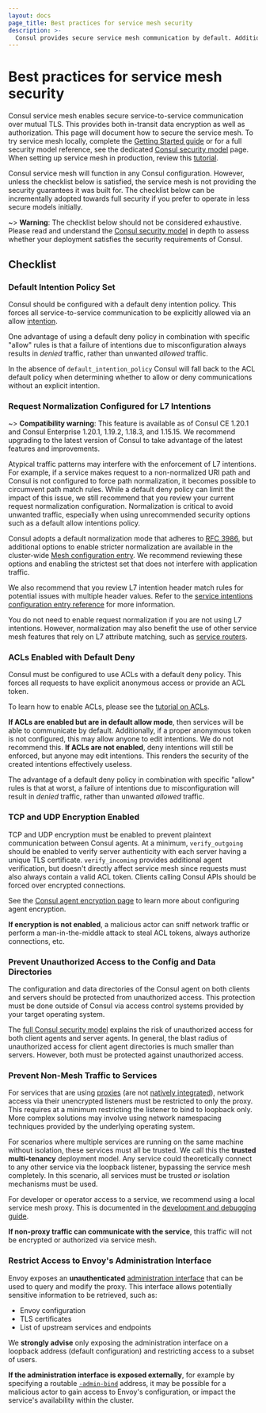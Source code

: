 ```yaml
---
layout: docs
page_title: Best practices for service mesh security
description: >-
  Consul provides secure service mesh communication by default. Additional configuration can improve network security by preventing unauthorized access and traffic sniffing. Review security considerations, our recommendations, and best practices.
---
```


# Best practices for service mesh security

Consul service mesh enables secure service-to-service communication over mutual TLS. This
provides both in-transit data encryption as well as authorization. This page
will document how to secure the service mesh. To try service mesh locally, complete the
[Getting Started guide](/consul/tutorials/kubernetes-deploy/service-mesh?utm_source=docs) or for a full security model reference,
see the dedicated [Consul security model](/consul/docs/security) page. When
setting up service mesh in production, review this [tutorial](/consul/tutorials/developer-mesh/service-mesh-production-checklist?utm_source=consul.io&utm_medium=docs).

Consul service mesh will function in any Consul configuration. However, unless the checklist
below is satisfied, the service mesh is not providing the security guarantees it was
built for. The checklist below can be incrementally adopted towards full
security if you prefer to operate in less secure models initially.

~> **Warning**: The checklist below should not be considered exhaustive. Please
read and understand the [Consul security model](/consul/docs/security)
in depth to assess whether your deployment satisfies the security requirements
of Consul.

## Checklist

### Default Intention Policy Set

Consul should be configured with a default deny intention policy. This forces
all service-to-service communication to be explicitly
allowed via an allow [intention](/consul/docs/secure-mesh/intention).

One advantage of using a default deny policy in combination with specific "allow" rules
is that a failure of intentions due to misconfiguration always results in
_denied_ traffic, rather than unwanted _allowed_ traffic.

In the absence of `default_intention_policy` Consul will fall back to the ACL
default policy when determining whether to allow or deny communications without
an explicit intention.

### Request Normalization Configured for L7 Intentions

~> **Compatibility warning**: This feature is available as of Consul CE 1.20.1 and Consul Enterprise 1.20.1, 1.19.2, 1.18.3, and 1.15.15. We recommend upgrading to the latest version of Consul to take advantage of the latest features and improvements.

Atypical traffic patterns may interfere with the enforcement of L7 intentions. For
example, if a service makes request to a non-normalized URI path and Consul is not
configured to force path normalization, it becomes possible to circumvent path match rules. While a
default deny policy can limit the impact of this issue, we still recommend
that you review your current request normalization configuration. Normalization is critical to avoid unwanted
traffic, especially when using unrecommended security options such as a default allow intentions policy.

Consul adopts a default normalization mode that adheres to [RFC 3986](
https://tools.ietf.org/html/rfc3986#section-6), but additional options to enable stricter
normalization are available in the cluster-wide [Mesh configuration entry](
/consul/docs/connect/config-entries/mesh). We recommend reviewing these options and
enabling the strictest set that does not interfere with application traffic.

We also recommend that you review L7 intention header match rules for potential
issues with multiple header values. Refer to the [service intentions
configuration entry reference](/consul/docs/connect/config-entries/service-intentions#spec-sources-permissions-http-header)
for more information.

You do not need to enable request normalization if you are not using L7 intentions. 
However, normalization may also benefit the use of other service mesh features that 
rely on L7 attribute matching, such as [service routers](/consul/docs/connect/manage-traffic#routing).

### ACLs Enabled with Default Deny

Consul must be configured to use ACLs with a default deny policy. This forces
all requests to have explicit anonymous access or provide an ACL token.

To learn how to enable ACLs, please see the
[tutorial on ACLs](/consul/tutorials/security/access-control-setup-production).

**If ACLs are enabled but are in default allow mode**, then services will be
able to communicate by default. Additionally, if a proper anonymous token
is not configured, this may allow anyone to edit intentions. We do not recommend
this. **If ACLs are not enabled**, deny intentions will still be enforced, but anyone
may edit intentions. This renders the security of the created intentions
effectively useless.

The advantage of a default deny policy in combination with specific "allow" rules
is that at worst, a failure of intentions due to misconfiguration will result in
_denied_ traffic, rather than unwanted _allowed_ traffic.

### TCP and UDP Encryption Enabled

TCP and UDP encryption must be enabled to prevent plaintext communication
between Consul agents. At a minimum, `verify_outgoing` should be enabled
to verify server authenticity with each server having a unique TLS certificate.
`verify_incoming` provides additional agent verification, but doesn't directly
affect service mesh since requests must also always contain a valid ACL token.
Clients calling Consul APIs should be forced over encrypted connections.

See the [Consul agent encryption page](/consul/docs/security/encryption) to
learn more about configuring agent encryption.

**If encryption is not enabled**, a malicious actor can sniff network
traffic or perform a man-in-the-middle attack to steal ACL tokens, always
authorize connections, etc.

### Prevent Unauthorized Access to the Config and Data Directories

The configuration and data directories of the Consul agent on both
clients and servers should be protected from unauthorized access. This
protection must be done outside of Consul via access control systems provided
by your target operating system.

The [full Consul security model](/consul/docs/security) explains the
risk of unauthorized access for both client agents and server agents. In
general, the blast radius of unauthorized access for client agent directories
is much smaller than servers. However, both must be protected against
unauthorized access.

### Prevent Non-Mesh Traffic to Services

For services that are using
[proxies](/consul/docs/connect/proxy)
(are not [natively integrated](/consul/docs/automate/native)),
network access via their unencrypted listeners must be restricted
to only the proxy. This requires at a minimum restricting the listener
to bind to loopback only. More complex solutions may involve using
network namespacing techniques provided by the underlying operating system.

For scenarios where multiple services are running on the same machine
without isolation, these services must all be trusted. We call this the
**trusted multi-tenancy** deployment model. Any service could theoretically
connect to any other service via the loopback listener, bypassing the service mesh
completely. In this scenario, all services must be trusted _or_ isolation
mechanisms must be used.

For developer or operator access to a service, we recommend
using a local service mesh proxy. This is documented in the
[development and debugging guide](/consul/docs/troubleshoot/mesh).

**If non-proxy traffic can communicate with the service**, this traffic
will not be encrypted or authorized via service mesh.

### Restrict Access to Envoy's Administration Interface

Envoy exposes an **unauthenticated**
[administration interface](https://www.envoyproxy.io/docs/envoy/latest/operations/admin)
that can be used to query and modify the proxy. This interface
allows potentially sensitive information to be retrieved, such as:

* Envoy configuration
* TLS certificates
* List of upstream services and endpoints

We **strongly advise** only exposing the administration interface on a loopback
address (default configuration) and restricting access to a subset of users.

**If the administration interface is exposed externally**, for
example by specifying a routable [`-admin-bind`](/consul/commands/connect/envoy#admin-bind)
address, it may be possible for a malicious actor to gain access to Envoy's
configuration, or impact the service's availability within the cluster.
